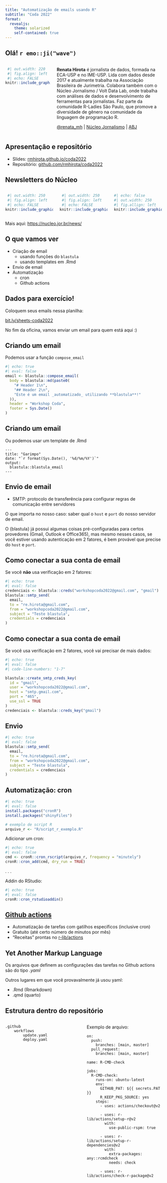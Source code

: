 ```yaml
---
title: "Automatização de emails usando R"
subtitle: "Coda 2022"
format:
  revealjs:
    theme: solarized
    self-contained: true
---
```


## Olá! `r emo::ji("wave")` {.smaller}

:::: {.columns}
::: {.column width="30%"}
```r
 #| out.width: 220
 #| fig.align: left
 #| echo: FALSE
knitr::include_graphics("imgs/renata.jpg")
```
:::
::: {.column width="70%"}
**Renata Hirota** é jornalista de dados, formada na ECA-USP e no IME-USP. Lida com dados desde 2017 e atualmente trabalha na Associação Brasileira de Jurimetria. Colabora também com o Núcleo Jornalismo / Volt Data Lab, onde trabalha com análises de dados e desenvolvimento de ferramentas para jornalistas. Faz parte da comunidade R-Ladies São Paulo, que promove a diversidade de gênero na comunidade da linguagem de programação R.

[@renata_mh](https://twitter.com/renata_mh) | [Núcleo Jornalismo](https://www.nucleo.jor.br/) | [ABJ](http://abj.org.br/)
:::
::::

## Apresentação e repositório

- Slides: [rmhirota.github.io/coda2022](rmhirota.github.io/coda2022)  
- Repositório: [github.com/rmhirota/coda2022](github.com/rmhirota/coda2022)


## Newsletters do Núcleo
:::: {.columns}
::: {.column width="33%"}
```r
 #| out.width: 250
 #| fig.align: left
 #| echo: FALSE
knitr::include_graphics("imgs/news1.png")
```
:::
::: {.column width="33%"}
```r
 #| out.width: 250
 #| fig.align: left
 #| echo: FALSE
knitr::include_graphics("imgs/news2.png")
```
:::
::: {.column width="33%"}

```r
#| echo: false
#| out.width: 250
#| fig.allign: left
knitr::include_graphics("imgs/news3.png")
```
:::
::::

Mais aqui: [https://nucleo.jor.br/news/](https://nucleo.jor.br/news/)

## O que vamos ver

- Criação de email
  - usando funções do `blastula`
  - usando templates em .Rmd
- Envio de email
- Automatização
  - cron
  - Github actions

## Dados para exercício!

Coloquem seus emails nessa planilha: 

[bit.ly/sheets-coda2022](https://bit.ly/sheets-coda2022)
  

No fim da oficina, vamos enviar um email para quem está aqui :)


## Criando um email

Podemos usar a função `compose_email`

```r
#| echo: true
#| eval: false
email <- blastula::compose_email(
  body = blastula::md(paste0(
    "# Header 1\n",
    "## Header 2\n",
    "Este é um email _automatizado_ utilizando **blastula**!"
  )),
  header = "Workshop Coda",
  footer = Sys.Date()
)
```

## Criando um email

Ou podemos usar um template de .Rmd

```
---
title: "Garimpo"
date: "`r format(Sys.Date(), '%d/%m/%Y')`"
output:
  blastula::blastula_email
---
```

## Envio de email

- SMTP: protocolo de transferência para configurar regras de comunicação entre servidores

O que importa no nosso caso: saber qual o `host` e `port` do nosso servidor de email.

O {blastula} já possui algumas coisas pré-configuradas para certos provedores
(Gmail, Outlook e Office365), mas mesmo nesses casos, se você estiver usando
autenticação em 2 fatores, é bem provável que precise do `host` e `port`.

## Como conectar a sua conta de email

Se você **não** usa verificação em 2 fatores:

```r
#| echo: true
#| eval: false
credenciais <- blastula::creds("workshopcoda2022@gmail.com", "gmail")
blastula::smtp_send(
  email,
  to = "re.hirota@gmail.com",
  from = "workshopcoda2022@gmail.com",
  subject = "Teste blastula",
  credentials = credenciais
)
```

## Como conectar a sua conta de email

Se você usa verificação em 2 fatores, você vai precisar de mais dados:

```r
#| echo: true
#| eval: false
#| code-line-numbers: "1-7"

blastula::create_smtp_creds_key(
  id = "gmail",
  user = "workshopcoda2022@gmail.com",
  host = "smtp.gmail.com",
  port = "465",
  use_ssl = TRUE
)
credenciais <- blastula::creds_key("gmail")
```


## Envio

```r
#| echo: true
#| eval: false
blastula::smtp_send(
  email,
  to = "re.hirota@gmail.com",
  from = "workshopcoda2022@gmail.com",
  subject = "Teste blastula",
  credentials = credenciais
)
```
## Automatização: cron


```r
#| echo: true
#| eval: false
install.packages("cronR")
install.packages("shinyFiles")

# exemplo de script R
arquivo_r <- "R/script_r_exemplo.R"
```

Adicionar um cron:
```r
#| echo: true
#| eval: false
cmd <- cronR::cron_rscript(arquivo_r, frequency = "minutely")
cronR::cron_add(cmd, dry_run = TRUE)
```

. . .

Addin do RStudio:

```r
#| echo: true
#| eval: false
cronR::cron_rstudioaddin()
```

## [Github actions](https://github.com/features/actions)

- Automatização de tarefas com gatilhos específicos (inclusive cron)
- Gratuito (até certo número de minutos por mês)
- "Receitas" prontas no [r-lib/actions](https://github.com/r-lib/actions)

## **Y**et **A**nother **M**arkup **L**anguage

Os arquivos que definem as configurações das tarefas no Github actions são
do tipo _.yaml_

Outros lugares em que você provavalmente já usou yaml:

- .Rmd (Rmarkdown)
- .qmd (quarto)


## Estrutura dentro do repositório

:::: {.columns}
::: {.column width="50%"}

```
.github
    workflows
        update.yaml
        deploy.yaml
```
:::

::: {.column width="50%"}
Exemplo de arquivo:

```
on:
  push:
    branches: [main, master]
  pull_request:
    branches: [main, master]

name: R-CMD-check

jobs:
  R-CMD-check:
    runs-on: ubuntu-latest
    env:
      GITHUB_PAT: ${{ secrets.PAT }}
      R_KEEP_PKG_SOURCE: yes
    steps:
      - uses: actions/checkout@v2

      - uses: r-lib/actions/setup-r@v2
        with:
          use-public-rspm: true

      - uses: r-lib/actions/setup-r-dependencies@v2
        with:
          extra-packages: any::rcmdcheck
          needs: check

      - uses: r-lib/actions/check-r-package@v2
```
:::
::::

